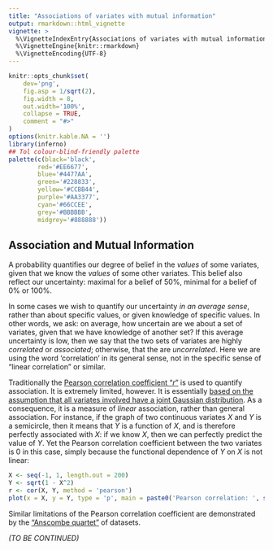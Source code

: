 ```yaml
---
title: "Associations of variates with mutual information"
output: rmarkdown::html_vignette
vignette: >
  %\VignetteIndexEntry{Associations of variates with mutual information}
  %\VignetteEngine{knitr::rmarkdown}
  %\VignetteEncoding{UTF-8}
---
```


```r
knitr::opts_chunk$set(
    dev='png',
    fig.asp = 1/sqrt(2),
    fig.width = 8,
    out.width='100%',
    collapse = TRUE,
    comment = "#>"
)
options(knitr.kable.NA = '')
library(inferno)
## Tol colour-blind-friendly palette
palette(c(black='black',
        red='#EE6677',
        blue='#4477AA',
        green='#228833',
        yellow='#CCBB44',
        purple='#AA3377',
        cyan='#66CCEE',
        grey='#BBBBBB',
        midgrey='#888888'))
```

## Association and Mutual Information

A probability quantifies our degree of belief in the *values* of some variates, given that we know the *values* of some other variates. This belief also reflect our uncertainty: maximal for a belief of 50%, minimal for a belief of 0% or 100%.

In some cases we wish to quantify our uncertainty *in an average sense*, rather than about specific values, or given knowledge of specific values. In other words, we ask: on average, how uncertain are we about a set of variates, given that we have knowledge of another set? If this average uncertainty is low, then we say that the two sets of variates are highly *correlated* or *associated*; otherwise, that the are *uncorrelated*. Here we are using the word 'correlation' in its general sense, not in the specific sense of "linear correlation" or similar.

Traditionally the [Pearson correlation coefficient "$r$"](https://mathworld.wolfram.com/CorrelationCoefficient.html) is used to quantify association. It is extremely limited, however. It is essentially [based on the assumption that all variates involved have a joint Gaussian distribution](https://doi.org/10.1080/01621459.1954.10501231). As a consequence, it is a measure of *linear* association, rather than general association. For instance, if the graph of two continuous variates $X$ and $Y$ is a semicircle, then it means that $Y$ is a function of $X$, and is therefore perfectly associated with $X$: if we know $X$, then we can perfectly predict the value of $Y$. Yet the Pearson correlation coefficient between the two variates is $0$ in this case, simply because the functional dependence of $Y$ on $X$ is not linear:
```r
X <- seq(-1, 1, length.out = 200)
Y <- sqrt(1 - X^2)
r <- cor(X, Y, method = 'pearson')
plot(x = X, y = Y, type = 'p', main = paste0('Pearson correlation: ', signif(r, 2)))
```
Similar limitations of the Pearson correlation coefficient are demonstrated by the ["Anscombe quartet"](https://doi.org/10.2307/2682899) of datasets.



*(TO BE CONTINUED)*
